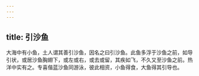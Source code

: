```yaml
---
---
---
```

title: 引沙鱼
---



大海中有小鱼，土人谓其善引沙鱼，因名之曰引沙鱼。此鱼多浮于沙鱼之前，如导引状，或居沙鱼胸翅下，或左或右，或去或留，其疾如飞，不久又至沙鱼之前。热洋中实有之。专喜偕蓝沙鱼同游泳，彼此相资，小鱼得食，大鱼得其引导也。